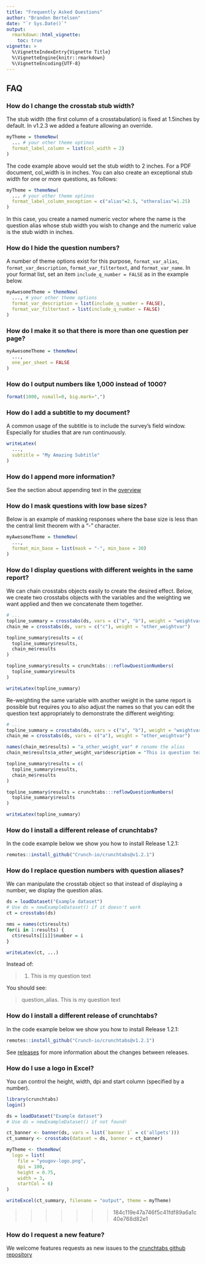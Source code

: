```yaml
---
title: "Frequently Asked Questions"
author: "Brandon Bertelsen"
date: "`r Sys.Date()`"
output: 
  rmarkdown::html_vignette:
    toc: true
vignette: >
  %\VignetteIndexEntry{Vignette Title}
  %\VignetteEngine{knitr::rmarkdown}
  %\VignetteEncoding{UTF-8}
---
```


## FAQ

### How do I change the crosstab stub width?

The stub width (the first column of a crosstabulation) is fixed at 1.5inches by default. In v1.2.3 we added a feature allowing an override. 

```r
myTheme = themeNew(
  ... # your other theme optinos
  format_label_column = list(col_width = 2)
)
```

The code example above would set the stub width to 2 inches. For a PDF document, col_width is in inches. You can also create an exceptional stub width for one or more questions, as follows:

```r
myTheme = themeNew(
  ... # your other theme optinos
  format_label_column_exception = c("alias"=2.5, "otheralias"=1.25)
)
```

In this case, you create a named numeric vector where the name is the question alias whose stub width you wish to change and the numeric value is the stub width in inches. 

### How do I hide the question numbers?

A number of theme options exist for this purpose, `format_var_alias`, `format_var_description`, `format_var_filtertext`, and `format_var_name`. In your format list, set an item `include_q_number = FALSE` as in the example below.

```r
myAwesomeTheme = themeNew(
  ..., # your other theme options
  format_var_description = list(include_q_number = FALSE),
  format_var_filtertext = list(include_q_number = FALSE)
)
```

### How do I make it so that there is more than one question per page?

```r
myAwesomeTheme = themeNew(
  ...,
  one_per_sheet = FALSE
)
```

### How do I output numbers like 1,000 instead of 1000?

```r
format(1000, nsmall=0, big.mark=",")
```

### How do I add a subtitle to my document?

A common usage of the subtitle is to include the survey's field window. Especially for studies that are run continuously.

```r
writeLatex(
  ...,
  subtitle = "My Amazing Subtitle"
)
```

### How do I append more information?

See the section about appending text in the [overview](articles/overview.html#appending-text-pdf-only)

### How do I mask questions with low base sizes?

Below is an example of masking responses where the base size is less than the central limit theorem with a "-" character.

```r
myAwesomeTheme = themeNew(
  ...,
  format_min_base = list(mask = "-", min_base = 30)
)
```

### How do I display questions with different weights in the same report?

We can chain crosstabs objects easily to create the desired effect. Below, we create two crosstabs objects with the variables and the weighting we want applied and then we concatenate them together.

```r
# ...
topline_summary = crosstabs(ds, vars = c("a", "b"), weight = "weightvar")
chain_me = crosstabs(ds, vars = c("c"), weight = "other_weightvar")

topline_summary$results = c(
  topline_summary$results, 
  chain_me$results
)

topline_summary$results = crunchtabs:::reflowQuestionNumbers(
  topline_summary$results
)

writeLatex(topline_summary)
```

Re-weighting the same variable with another weight in the same report is possible but requires you to also adjust the names so that you can edit the question text appropriately to demonstrate the different weighting: 

```r
# ...
topline_summary = crosstabs(ds, vars = c("a", "b"), weight = "weightvar")
chain_me = crosstabs(ds, vars = c("a"), weight = "other_weightvar")

names(chain_me$results) = "a_other_weight_var" # rename the alias
chain_me$results$a_other_weight_var$description = "This is question text (weighted by other_weight_var)"

topline_summary$results = c(
  topline_summary$results, 
  chain_me$results
)

topline_summary$results = crunchtabs:::reflowQuestionNumbers(
  topline_summary$results
)

writeLatex(topline_summary)
```

### How do I install a different release of crunchtabs?

In the code example below we show you how to install Release 1.2.1:

```r
remotes::install_github("Crunch-io/crunchtabs@v1.2.1")
```

### How do I replace question numbers with question aliases?

We can manipulate the crosstab object so that instead of displaying a number, we display the question alias. 

```r
ds = loadDataset("Example dataset")
# Use ds = newExampleDataset() if it doesn't work
ct = crosstabs(ds)

nms = names(ct$results)
for(i in 1:results) {
  ct$results[[i]]$number = i
}

writeLatex(ct, ...)
```

Instead of: 

> 1. This is my question text

You should see: 

> question_alias. This is my question text

### How do I install a different release of crunchtabs?

In the code example below we show you how to install Release 1.2.1:

```r
remotes::install_github("Crunch-io/crunchtabs@v1.2.1")
```

See [releases](https://github.com/Crunch-io/crunchtabs/releases) for more information about the changes between releases.

### How do I use a logo in Excel?

You can control the height, width, dpi and start column (specified by a number). 

```r
library(crunchtabs)
login()

ds = loadDataset("Example dataset")
# Use ds = newExampleDataset() if not found!

ct_banner <- banner(ds, vars = list(`banner 1` = c('allpets')))
ct_summary <- crosstabs(dataset = ds, banner = ct_banner)

myTheme <- themeNew(
  logo = list(
    file = "yougov-logo.png", 
    dpi = 100, 
    height = 0.75, 
    width = 3, 
    startCol = 6)
)

writeExcel(ct_summary, filename = "output", theme = myTheme) 
```
>>>>>>> 184c119e47a746f5c41fdf89a6a1c40e768d82e1

### How do I request a new feature? 

We welcome features requests as new issues to the [crunchtabs github repository](https://github.com/Crunch-io/crunchtabs/issues)
